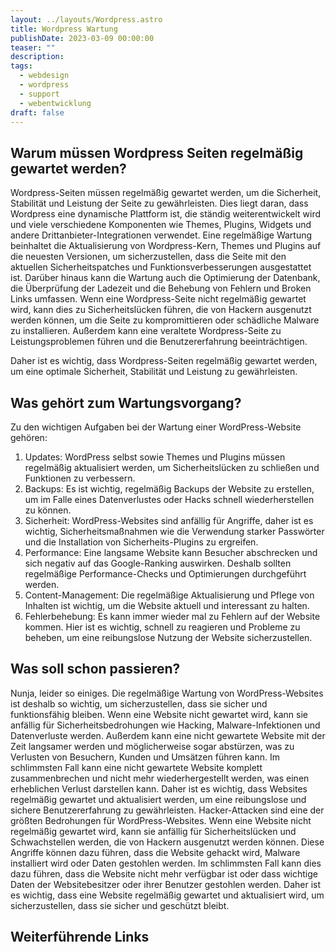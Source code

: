 ```yaml
---
layout: ../layouts/Wordpress.astro
title: Wordpress Wartung
publishDate: 2023-03-09 00:00:00
teaser: ""
description:
tags:
  - webdesign
  - wordpress
  - support
  - webentwicklung
draft: false
---
```


## Warum müssen Wordpress Seiten regelmäßig gewartet werden?
Wordpress-Seiten müssen regelmäßig gewartet werden, um die Sicherheit, Stabilität und Leistung der Seite zu gewährleisten. Dies liegt daran, dass Wordpress eine dynamische Plattform ist, die ständig weiterentwickelt wird und viele verschiedene Komponenten wie Themes, Plugins, Widgets und andere Drittanbieter-Integrationen verwendet.
Eine regelmäßige Wartung beinhaltet die Aktualisierung von Wordpress-Kern, Themes und Plugins auf die neuesten Versionen, um sicherzustellen, dass die Seite mit den aktuellen Sicherheitspatches und Funktionsverbesserungen ausgestattet ist. Darüber hinaus kann die Wartung auch die Optimierung der Datenbank, die Überprüfung der Ladezeit und die Behebung von Fehlern und Broken Links umfassen.
Wenn eine Wordpress-Seite nicht regelmäßig gewartet wird, kann dies zu Sicherheitslücken führen, die von Hackern ausgenutzt werden können, um die Seite zu kompromittieren oder schädliche Malware zu installieren. Außerdem kann eine veraltete Wordpress-Seite zu Leistungsproblemen führen und die Benutzererfahrung beeinträchtigen.

Daher ist es wichtig, dass Wordpress-Seiten regelmäßig gewartet werden, um eine optimale Sicherheit, Stabilität und Leistung zu gewährleisten.


<ImageWD />
<CTA classes="mb-5 p-3 text-center" />


## Was gehört zum Wartungsvorgang?
Zu den wichtigen Aufgaben bei der Wartung einer WordPress-Website gehören:

1. Updates: WordPress selbst sowie Themes und Plugins müssen regelmäßig aktualisiert werden, um Sicherheitslücken zu schließen und Funktionen zu verbessern.
2. Backups: Es ist wichtig, regelmäßig Backups der Website zu erstellen, um im Falle eines Datenverlustes oder Hacks schnell wiederherstellen zu können.
3. Sicherheit: WordPress-Websites sind anfällig für Angriffe, daher ist es wichtig, Sicherheitsmaßnahmen wie die Verwendung starker Passwörter und die Installation von Sicherheits-Plugins zu ergreifen.
4. Performance: Eine langsame Website kann Besucher abschrecken und sich negativ auf das Google-Ranking auswirken. Deshalb sollten regelmäßige Performance-Checks und Optimierungen durchgeführt werden.
5. Content-Management: Die regelmäßige Aktualisierung und Pflege von Inhalten ist wichtig, um die Website aktuell und interessant zu halten.
6. Fehlerbehebung: Es kann immer wieder mal zu Fehlern auf der Website kommen. Hier ist es wichtig, schnell zu reagieren und Probleme zu beheben, um eine reibungslose Nutzung der Website sicherzustellen.

<ImageWD />
<CTA classes="mb-5 p-3 text-center" />

## Was soll schon passieren?
Nunja, leider so einiges. Die regelmäßige Wartung von WordPress-Websites ist deshalb so wichtig, um sicherzustellen, dass sie sicher und funktionsfähig bleiben. Wenn eine Website nicht gewartet wird, kann sie anfällig für Sicherheitsbedrohungen wie Hacking, Malware-Infektionen und Datenverluste werden. Außerdem kann eine nicht gewartete Website mit der Zeit langsamer werden und möglicherweise sogar abstürzen, was zu Verlusten von Besuchern, Kunden und Umsätzen führen kann. Im schlimmsten Fall kann eine nicht gewartete Website komplett zusammenbrechen und nicht mehr wiederhergestellt werden, was einen erheblichen Verlust darstellen kann. Daher ist es wichtig, dass Websites regelmäßig gewartet und aktualisiert werden, um eine reibungslose und sichere Benutzererfahrung zu gewährleisten.
Hacker-Attacken sind eine der größten Bedrohungen für WordPress-Websites. Wenn eine Website nicht regelmäßig gewartet wird, kann sie anfällig für Sicherheitslücken und Schwachstellen werden, die von Hackern ausgenutzt werden können. Diese Angriffe können dazu führen, dass die Website gehackt wird, Malware installiert wird oder Daten gestohlen werden. Im schlimmsten Fall kann dies dazu führen, dass die Website nicht mehr verfügbar ist oder dass wichtige Daten der Websitebesitzer oder ihrer Benutzer gestohlen werden. Daher ist es wichtig, dass eine Website regelmäßig gewartet und aktualisiert wird, um sicherzustellen, dass sie sicher und geschützt bleibt.


<CTA classes="mb-5 p-3 text-center" />

## Weiterführende Links
<Links />